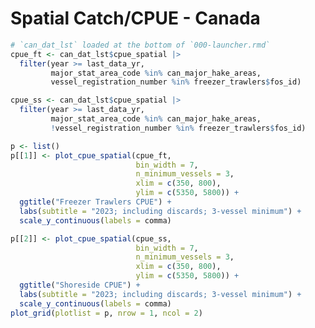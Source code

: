 # Spatial Catch/CPUE - Canada

```r

# `can_dat_lst` loaded at the bottom of `000-launcher.rmd`
cpue_ft <- can_dat_lst$cpue_spatial |> 
  filter(year >= last_data_yr,
         major_stat_area_code %in% can_major_hake_areas,
         vessel_registration_number %in% freezer_trawlers$fos_id)

cpue_ss <- can_dat_lst$cpue_spatial |> 
  filter(year >= last_data_yr,
         major_stat_area_code %in% can_major_hake_areas,
         !vessel_registration_number %in% freezer_trawlers$fos_id)

p <- list()
p[[1]] <- plot_cpue_spatial(cpue_ft,
                            bin_width = 7,
                            n_minimum_vessels = 3,
                            xlim = c(350, 800),
                            ylim = c(5350, 5800)) +
  ggtitle("Freezer Trawlers CPUE") +
  labs(subtitle = "2023; including discards; 3-vessel minimum") +
  scale_y_continuous(labels = comma)

p[[2]] <- plot_cpue_spatial(cpue_ss,
                            bin_width = 7,
                            n_minimum_vessels = 3,
                            xlim = c(350, 800),
                            ylim = c(5350, 5800)) +
  ggtitle("Shoreside CPUE") +
  labs(subtitle = "2023; including discards; 3-vessel minimum") +
  scale_y_continuous(labels = comma)
plot_grid(plotlist = p, nrow = 1, ncol = 2)
```

